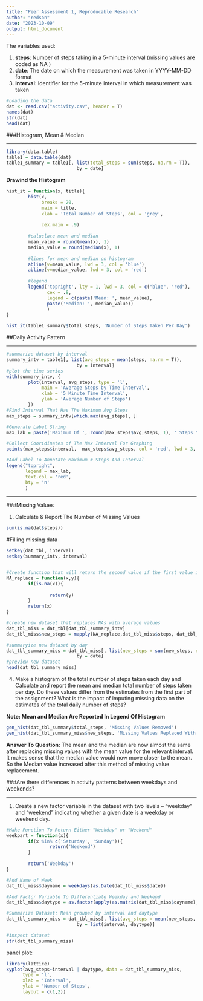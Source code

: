 ---
title: "Peer Assessment 1, Reproducable Research"
author: "redson"
date: "2023-10-09"
output: html_document
---

The variables used:

1. **steps**: Number of steps taking in a 5-minute interval (missing values are coded as NA ) 
2. **date**: The date on which the measurement was taken in YYYY-MM-DD format 
3. **interval**: Identifier for the 5-minute interval in which measurement was taken

```{r}
#Loading the data
dat <- read.csv("activity.csv", header = T)
names(dat)
str(dat)
head(dat)
```


###Histogram, Mean & Median

---

```{r}
library(data.table)
table1 = data.table(dat)
table1_summary = table1[, list(total_steps = sum(steps, na.rm = T)), 
                          by = date]
```

**Drawind the Histogram**


```{r}
hist_it = function(x, title){
        hist(x, 
             breaks = 20,
             main = title,
             xlab = 'Total Number of Steps', col = 'grey',
            
             cex.main = .9)
        
        #caluclate mean and median
        mean_value = round(mean(x), 1)
        median_value = round(median(x), 1)
        
        #lines for mean and median on histogram
        abline(v=mean_value, lwd = 3, col = 'blue')
        abline(v=median_value, lwd = 3, col = 'red')
        
        #legend
        legend('topright', lty = 1, lwd = 3, col = c("blue", "red"),
               cex = .8, 
               legend = c(paste('Mean: ', mean_value),
               paste('Median: ', median_value))
               )
}

hist_it(table1_summary$total_steps, 'Number of Steps Taken Per Day')
```




##Daily Activity Pattern

----------------------------


```{r}
#summarize dataset by interval
summary_intv = table1[, list(avg_steps = mean(steps, na.rm = T)), 
                          by = interval]
#plot the time series
with(summary_intv, {
        plot(interval, avg_steps, type = 'l',
             main = 'Average Steps by Time Interval',
             xlab = '5 Minute Time Interval',
             ylab = 'Average Number of Steps')
        })
#Find Interval That Has The Maximum Avg Steps
max_steps = summary_intv[which.max(avg_steps), ]

#Generate Label String
max_lab = paste('Maximum Of ', round(max_steps$avg_steps, 1), ' Steps \n On ', max_steps$interval, 'th Time Interval', sep = '')

#Collect Cooridinates of The Max Interval For Graphing
points(max_steps$interval,  max_steps$avg_steps, col = 'red', lwd = 3, pch = 19)

#Add Label To Annotate Maximum # Steps And Interval
legend("topright",
       legend = max_lab,
       text.col = 'red',
       bty = 'n'
       )

```

---

###Missing Values

1. Calculate & Report The Number of Missing Values
```{r}
sum(is.na(dat$steps))
```

#Filling missing data
```{r}
setkey(dat_tbl, interval)
setkey(summary_intv, interval)


#Create function that will return the second value if the first value is NA
NA_replace = function(x,y){
        if(is.na(x)){
                
                return(y)
        }
        return(x)
}

#create new dataset that replaces NAs with average values
dat_tbl_miss = dat_tbl[dat_tbl_summary_intv]
dat_tbl_miss$new_steps = mapply(NA_replace,dat_tbl_miss$steps, dat_tbl_miss$avg_steps)

#summaryize new dataset by day
dat_tbl_summary_miss = dat_tbl_miss[, list(new_steps = sum(new_steps, na.rm = T)), 
                          by = date]
#preview new dataset
head(dat_tbl_summary_miss)
```

4.  Make a histogram of the total number of steps taken each day and Calculate and report the mean and median total number of steps taken per day. Do these values differ from the estimates from the first part of the assignment? What is the impact of imputing missing data on the estimates of the total daily number of steps?

**Note: Mean and Median Are Reported In Legend Of Histogram**

```{r}

gen_hist(dat_tbl_summary$total_steps, 'Missing Values Removed')
gen_hist(dat_tbl_summary_miss$new_steps, 'Missing Values Replaced With \n Mean For Interval')

```

**Answer To Question:**
The mean and the median are now almost the same after replacing missing values with the mean value for the relevant interval. It makes sense that the median value would now move closer to the mean. So the Median value increased after this method of missing value replacement.

###Are there differences in activity patterns between weekdays and weekends?

---
1.  Create a new factor variable in the dataset with two levels – “weekday” and “weekend” indicating whether a given date is a weekday or weekend day.
```{r}
#Make Function To Return Either "Weekday" or "Weekend"
weekpart = function(x){
        if(x %in% c('Saturday', 'Sunday')){
                return('Weekend')
        }
        
        return('Weekday')
}

#Add Name of Week
dat_tbl_miss$dayname = weekdays(as.Date(dat_tbl_miss$date))

#Add Factor Variable To Differentiate Weekday and Weekend
dat_tbl_miss$daytype = as.factor(apply(as.matrix(dat_tbl_miss$dayname), 1, weekpart))

#Summarize Dataset: Mean grouped by interval and daytype
dat_tbl_summary_miss = dat_tbl_miss[, list(avg_steps = mean(new_steps, na.rm = T)), 
                          by = list(interval, daytype)]

#inspect dataset
str(dat_tbl_summary_miss)
```
panel plot:
```{r}
library(lattice)
xyplot(avg_steps~interval | daytype, data = dat_tbl_summary_miss,
      type = 'l',
      xlab = 'Interval',
      ylab = 'Number of Steps',
      layout = c(1,2))
```

